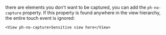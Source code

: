  there are elements you don't want to be captured, you can add the `ph-no-capture` property. If this property is found anywhere in the view hierarchy, the entire touch event is ignored:
```react-native
<View ph-no-capture>Sensitive view here</View>
``` 